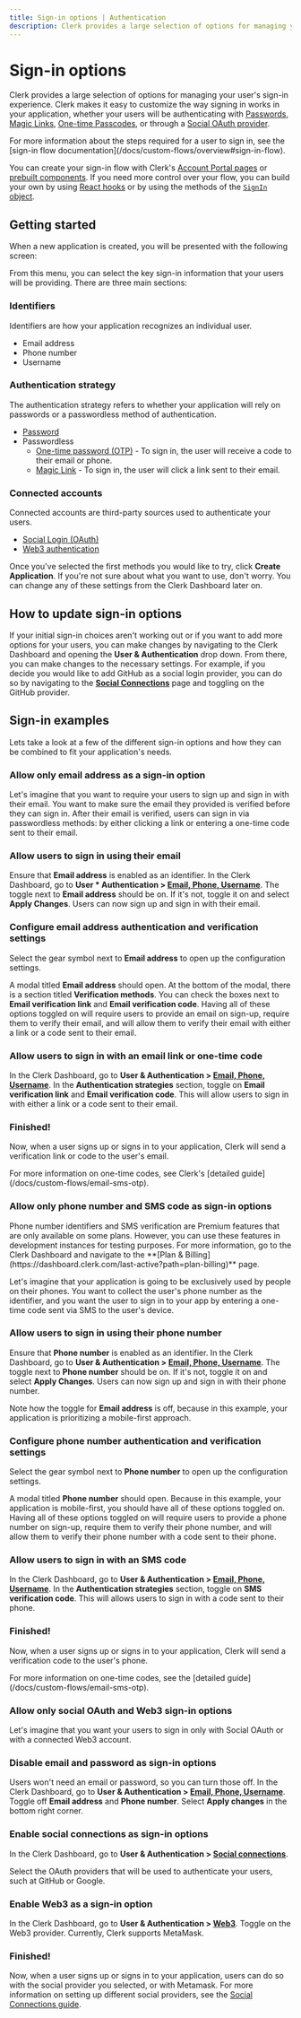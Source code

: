 ```yaml
---
title: Sign-in options | Authentication
description: Clerk provides a large selection of options for managing your user's sign-in experience.
---
```


# Sign-in options

Clerk provides a large selection of options for managing your user's sign-in experience. Clerk makes it easy to customize the way signing in works in your application, whether your users will be authenticating with [Passwords](/docs/custom-flows/email-password), [Magic Links](/docs/custom-flows/magic-links), [One-time Passcodes](/docs/custom-flows/email-sms-otp), or through a [Social OAuth provider](/docs/authentication/social-connections/overview).

<Callout type="info">
  For more information about the steps required for a user to sign in, see the [sign-in flow documentation](/docs/custom-flows/overview#sign-in-flow).
</Callout>

You can create your sign-in flow with Clerk's [Account Portal pages](/docs/account-portal/overview) or [prebuilt components](/docs/components/overview). If you need more control over your flow, you can build your own by using [React hooks](/docs/custom-flows/use-sign-up) or by using the methods of the [`SignIn` object](/docs/references/javascript/sign-in/sign-in).

## Getting started

When a new application is created, you will be presented with the following screen:

<Images 
width={1879}
height={1373}
src="/docs/images/setup-clerk/create-sign-in-comp.png"
alt="An interactive builder for customizing your <SignIn /> component, which includes choosing identifiers and social login options."
/>

From this menu, you can select the key sign-in information that your users will be providing. There are three main sections:

### Identifiers

Identifiers are how your application recognizes an individual user.

- Email address
- Phone number
- Username

### Authentication strategy

The authentication strategy refers to whether your application will rely on passwords or a passwordless method of authentication.

- [Password](/docs/custom-flows/email-password)
- Passwordless
  - [One-time password (OTP)](/docs/custom-flows/email-sms-otp) - To sign in, the user will receive a code to their email or phone.
  - [Magic Link](/docs/custom-flows/magic-links) - To sign in, the user will click a link sent to their email.

### Connected accounts

Connected accounts are third-party sources used to authenticate your users.

- [Social Login (OAuth)](/docs/authentication/social-connections/oauth)
- [Web3 authentication](/docs/users/web3)

Once you've selected the first methods you would like to try, click **Create Application**. If you're not sure about what you want to use, don't worry. You can change any of these settings from the Clerk Dashboard later on.

## How to update sign-in options

If your initial sign-in choices aren't working out or if you want to add more options for your users, you can make changes by navigating to the Clerk Dashboard and opening the **User & Authentication** drop down. From there, you can make changes to the necessary settings. For example, if you decide you would like to add GitHub as a social login provider, you can do so by navigating to the [**Social Connections**](https://dashboard.clerk.com/last-active?path=user-authentication/social-connections) page and toggling on the GitHub provider.

## Sign-in examples

Lets take a look at a few of the different sign-in options and how they can be combined to fit your application's needs.

### Allow only email address as a sign-in option

Let's imagine that you want to require your users to sign up and sign in with their email. You want to make sure the email they provided is verified before they can sign in. After their email is verified, users can sign in via passwordless methods: by either clicking a link or entering a one-time code sent to their email.

<Steps>

### Allow users to sign in using their email

Ensure that **Email address** is enabled as an identifier. In the Clerk Dashboard, go to **User * Authentication > [Email, Phone, Username](https://dashboard.clerk.com/last-active?path=user-authentication/email-phone-username)**. The toggle next to **Email address** should be on. If it's not, toggle it on and select **Apply Changes**. Users can now sign up and sign in with their email.

### Configure email address authentication and verification settings

Select the gear symbol next to **Email address** to open up the configuration settings. 

A modal titled **Email address** should open. At the bottom of the modal, there is a section titled **Verification methods**. You can check the boxes next to **Email verification link** and **Email verification code**. Having all of these options toggled on will require users to provide an email on sign-up, require them to verify their email, and will allow them to verify their email with either a link or a code sent to their email.

### Allow users to sign in with an email link or one-time code

In the Clerk Dashboard, go to **User & Authentication > [Email, Phone, Username](https://dashboard.clerk.com/last-active?path=user-authentication/email-phone-username)**. In the **Authentication strategies** section, toggle on **Email verification link** and **Email verification code**. This will allow users to sign in with either a link or a code sent to their email.

<Images 
width={3024}
height={1652}
src="/docs/images/authentication/email-address-verification.webp"
alt="The 'Authentication strategies' section under 'Email, Phone, Username' tab with a purple arrow marked '1' pointing to the 'Email verification link' toggle and a purple arrow marked '2' pointing to the 'Email verification code' toggle. Both are toggled on. There is a purple arrow marked '3' pointing to the 'Apply changes' button."
/>

### Finished!

Now, when a user signs up or signs in to your application, Clerk will send a verification link or code to the user's email.

<Callout type="info">
  For more information on one-time codes, see Clerk's [detailed guide](/docs/custom-flows/email-sms-otp).
</Callout>

</Steps>

### Allow only phone number and SMS code as sign-in options

<Callout>
  Phone number identifiers and SMS verification are Premium features that are only available on some plans. However, you can use these features in development instances for testing purposes. For more information, go to the Clerk Dashboard and navigate to the **[Plan & Billing](https://dashboard.clerk.com/last-active?path=plan-billing)** page.
</Callout>

Let's imagine that your application is going to be exclusively used by people on their phones. You want to collect the user's phone number as the identifier, and you want the user to sign in to your app by entering a one-time code sent via SMS to the user's device.

<Steps>

### Allow users to sign in using their phone number

Ensure that **Phone number** is enabled as an identifier. In the Clerk Dashboard, go to **User & Authentication > [Email, Phone, Username](https://dashboard.clerk.com/last-active?path=user-authentication/email-phone-username)**. The toggle next to **Phone number** should be on. If it's not, toggle it on and select **Apply Changes**. Users can now sign up and sign in with their phone number.

Note how the toggle for **Email address** is off, because in this example, your application is prioritizing a mobile-first approach.

### Configure phone number authentication and verification settings

Select the gear symbol next to **Phone number** to open up the configuration settings. 

A modal titled **Phone number** should open. Because in this example, your application is mobile-first, you should have all of these options toggled on. Having all of these options toggled on will require users to provide a phone number on sign-up, require them to verify their phone number, and will allow them to verify their phone number with a code sent to their phone.

### Allow users to sign in with an SMS code

In the Clerk Dashboard, go to **User & Authentication > [Email, Phone, Username](https://dashboard.clerk.com/last-active?path=user-authentication/email-phone-username)**. In the **Authentication strategies** section, toggle on **SMS verification code**. This will allows users to sign in with a code sent to their phone.

<Images 
width={3024}
height={1652}
src="/docs/images/authentication/sms-verification.webp"
alt="The 'Authentication strategies' section under 'Email, Phone, Username' tab with a purple arrow marked '1' pointing to the 'SMS Verifcation Code' toggle, toggled on. There is a purple arrow marked '2' pointing to the 'Apply changes' button."
/>

### Finished!

Now, when a user signs up or signs in to your application, Clerk will send a verification code to the user's phone.

<Callout type="info">
  For more information on one-time codes, see the [detailed guide](/docs/custom-flows/email-sms-otp).
</Callout>

</Steps>

### Allow only social OAuth and Web3 sign-in options

Let's imagine that you want your users to sign in only with Social OAuth or with a connected Web3 account.

<Steps>

### Disable email and password as sign-in options

Users won't need an email or password, so you can turn those off. In the Clerk Dashboard, go to **User & Authentication > [Email, Phone, Username](https://dashboard.clerk.com/last-active?path=user-authentication/email-phone-username)**.  Toggle off **Email address** and **Phone number**. Select **Apply changes** in the bottom right corner.

### Enable social connections as sign-in options
 
In the Clerk Dashboard, go to **User & Authentication > [Social connections](https://dashboard.clerk.com/last-active?path=user-authentication/social-connections)**.

Select the OAuth providers that will be used to authenticate your users, such at GitHub or Google.

### Enable Web3 as a sign-in option

In the Clerk Dashboard, go to **User & Authentication > [Web3](https://dashboard.clerk.com/last-active?path=user-authentication/web3)**.
Toggle on the Web3 provider. Currently, Clerk supports MetaMask.

### Finished!

Now, when a user signs up or signs in to your application, users can do so with the social provider you selected, or with Metamask. For more information on setting up different social providers, see the [Social Connections guide](/docs/authentication/social-connections/overview).

</Steps>